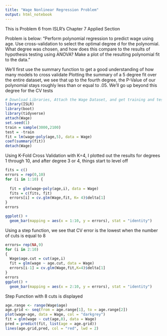 ```yaml
---
title: "Wage Nonlinear Regression Problem"
output: html_notebook
---
```

This is Problem 6 from ISLR's Chapter 7 Applied Section 

Problem is below:
"Perform polynomial regression to predict wage using age. Use cross-validation to select the optimal degree d for the polynomial. What degree was chosen, and how does this compare to the results of hypothesis testing using ANOVA? Make a plot of the resulting polynomial fit to the data."

We'll first use the summary function to get a good understanding of how many models to cross validate
Plotting the summary of a 5 degree fit over the entire dataset, we see that up to the fourth degree, the P-Value of our polynomial stays roughly less than or equal to .05. We'll go up beyond this degree for the CV tests
```r
# Download Libraries, Attach the Wage Dataset, and get training and test sets
library(ISLR)
library(boot)
library(tidyverse)
attach(Wage)
set.seed(1)
train = sample(3000,2100)
test = -train
fit = lm(wage~poly(age,5), data = Wage)
coef(summary(fit))
detach(Wage)
```

Using K-Fold Cross Validation with K=4, I plotted out the results for degrees 1 through 10, and after degree 3 or 4, things start to level off

```r
fits = c()
errors = rep(0,10)
for (i in 1:10) {
 
  fit = glm(wage~poly(age,i), data = Wage)
  fits = c(fits, fit)
  errors[i] = cv.glm(Wage,fit, K= 4)$delta[1]
}
errors

ggplot() + 
  geom_bar(mapping = aes(x = 1:10, y = errors), stat = "identity")
```

Using a step function, we see that CV error is the lowest when the number of cuts is equal to 8
```r
errors= rep(NA,9)
for (i in 2:10)
{
  Wage$age.cut = cut(age,i)
  fit = glm(wage ~ age.cut, data = Wage)
  errors[i-1] = cv.glm(Wage,fit,K=4)$delta[1]
}
errors
ggplot() + 
  geom_bar(mapping = aes(x = 2:10, y = errors), stat = "identity")
```

Step Function with 8 cuts is displayed
```r
age.range <- range(Wage$age)
age.grid <- seq(from = age.range[1], to = age.range[2])
plot(wage~age, data = Wage, col = "darkgrey")
fit = glm(wage ~ cut(age,8), data = Wage)
pred = predict(fit, list(age = age.grid))
lines(age.grid,pred, col = "red", lwd = 2)
```

